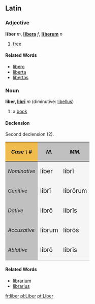 ==Latin==
===Adjective===
'''līber''' ''m'', '''[[libera|lībera]]''' ''f'', '''[[liberum|līberum]]''' ''n''

#[[free]]
====Related Words====
*[[libero]]
*[[liberta]]
*[[libertas]]
===Noun===
'''liber, [[Wiktionary Appendix:Latin second declension|librī]]''' ''m'' (diminutive: [[libellus]])
#a [[book]]

====Declension====
Second declension (2).
{| cellpadding="5" border="1"
!style="background:#F1BC4E;"| ''Case \ #''
!style="background:#C0C0C0;"| ''M.''
!style="background:#C0C0C0;"| ''MM.''
|-
!style="background:#C0C0C0;"| ''Nominative''
|style="background:#F5F5F5;"| <big> liber
|style="background:#F5F5F5;"| <big> libr&#299;
|-
!style="background:#C0C0C0;"| ''Genitive''
|style="background:#F5F5F5;"| <big> libr&#299;
|style="background:#F5F5F5;"| <big> libr&#333;rum
|-
!style="background:#C0C0C0;"| ''Dative''
|style="background:#F5F5F5;"| <big> libr&#333;
|style="background:#F5F5F5;"| <big> libr&#299;s
|-
!style="background:#C0C0C0;"| ''Accusative''
|style="background:#F5F5F5;"| <big> librum
|style="background:#F5F5F5;"| <big> libr&#333;s
|-
!style="background:#C0C0C0;"| ''Ablative''
|style="background:#F5F5F5;"| <big> libr&#333;
|style="background:#F5F5F5;"| <big> libr&#299;s
|}

====Related Words====
*[[librarium]]
*[[librarius]]

[[fr:liber]]
[[pl:Liber]]
[[pt:Liber]]